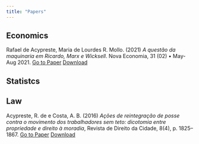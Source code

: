 ```yaml
---
title: "Papers"
---
```




## Economics

Rafael de Acypreste, Maria de Lourdes R. Mollo. (2021) *A questão da maquinaria em Ricardo, Marx e Wicksell*. Nova Economia, 31 (02) • May-Aug 2021. <a href="https://doi.org/10.1590/0103-6351/6036" class="button">Go to Paper</a> <a href="papers/eco-2021-machinery-question.pdf" download class="button">Download</a>

## Statistcs



## Law

Acypreste, R. de e Costa, A. B. (2016) *Ações de reintegração de posse contra o movimento dos trabalhadores sem teto: dicotomia entre propriedade e direito à moradia*, Revista de Direito da Cidade, 8(4), p. 1825–1867. <a href=" https://doi.org/10.12957/rdc.2016.23595" class="button">Go to Paper</a> <a href="papers/law-2016-direito-moradia.pdf" download class="button">Download</a>
